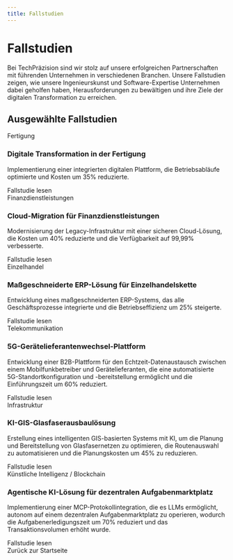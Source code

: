 ```yaml
---
title: Fallstudien
---
```



# Fallstudien

Bei TechPräzision sind wir stolz auf unsere erfolgreichen Partnerschaften mit führenden Unternehmen in verschiedenen Branchen. Unsere Fallstudien zeigen, wie unsere Ingenieurskunst und Software-Expertise Unternehmen dabei geholfen haben, Herausforderungen zu bewältigen und ihre Ziele der digitalen Transformation zu erreichen.

## Ausgewählte Fallstudien

<div class="case-studies-grid">
  <div class="case-study-card">
    <div class="case-study-image">
      <ImageWrapper src="/media/digital-manufacturing-transformation.png" alt="Digitale Transformation in der Fertigung" width={300} height={150} />
    </div>
    <div class="case-study-industry">
      <span>Fertigung</span>
    </div>
    <h3>Digitale Transformation in der Fertigung</h3>
    <p>Implementierung einer integrierten digitalen Plattform, die Betriebsabläufe optimierte und Kosten um 35% reduzierte.</p>
    <Link href="/de/case-studies/manufacturing-transformation/">Fallstudie lesen</Link>
  </div>
  
  <div class="case-study-card">
    <div class="case-study-image">
      <ImageWrapper src="/media/financial-services-cloud-migration.png" alt="Cloud-Migration für Finanzdienstleistungen" width={300} height={150} />
    </div>
    <div class="case-study-industry">
      <span>Finanzdienstleistungen</span>
    </div>
    <h3>Cloud-Migration für Finanzdienstleistungen</h3>
    <p>Modernisierung der Legacy-Infrastruktur mit einer sicheren Cloud-Lösung, die Kosten um 40% reduzierte und die Verfügbarkeit auf 99,99% verbesserte.</p>
    <Link href="/de/case-studies/financial-services/">Fallstudie lesen</Link>
  </div>
  
  <div class="case-study-card">
    <div class="case-study-image">
      <ImageWrapper src="/media/retail-chain-erp-solution.png" alt="Maßgeschneiderte ERP-Lösung für Einzelhandelskette" width={300} height={150} />
    </div>
    <div class="case-study-industry">
      <span>Einzelhandel</span>
    </div>
    <h3>Maßgeschneiderte ERP-Lösung für Einzelhandelskette</h3>
    <p>Entwicklung eines maßgeschneiderten ERP-Systems, das alle Geschäftsprozesse integrierte und die Betriebseffizienz um 25% steigerte.</p>
    <Link href="/de/case-studies/retail-chain-erp/">Fallstudie lesen</Link>
  </div>
  
  <div class="case-study-card">
    <div class="case-study-image">
      <ImageWrapper src="/media/5g-equipment-vendor-swap.png" alt="5G-Gerätelieferantenwechsel-Plattform" width={300} height={150} />
    </div>
    <div class="case-study-industry">
      <span>Telekommunikation</span>
    </div>
    <h3>5G-Gerätelieferantenwechsel-Plattform</h3>
    <p>Entwicklung einer B2B-Plattform für den Echtzeit-Datenaustausch zwischen einem Mobilfunkbetreiber und Gerätelieferanten, die eine automatisierte 5G-Standortkonfiguration und -bereitstellung ermöglicht und die Einführungszeit um 60% reduziert.</p>
    <Link href="/de/case-studies/telecom-vendor-swap/">Fallstudie lesen</Link>
  </div>
  
  <div class="case-study-card">
    <div class="case-study-image">
      <ImageWrapper src="/media/ai-gis-fibre-rollout.png" alt="KI-GIS-Glasfaserausbaulösung" width={300} height={150} />
    </div>
    <div class="case-study-industry">
      <span>Infrastruktur</span>
    </div>
    <h3>KI-GIS-Glasfaserausbaulösung</h3>
    <p>Erstellung eines intelligenten GIS-basierten Systems mit KI, um die Planung und Bereitstellung von Glasfasernetzen zu optimieren, die Routenauswahl zu automatisieren und die Planungskosten um 45% zu reduzieren.</p>
    <Link href="/de/case-studies/ai-gis-fibre-rollout/">Fallstudie lesen</Link>
  </div>
  
  <div class="case-study-card">
    <div class="case-study-image">
      <ImageWrapper src="/media/mcp-agentic-ai-marketplace.png" alt="Agentische KI-Lösung für dezentralen Aufgabenmarktplatz" width={300} height={150} />
    </div>
    <div class="case-study-industry">
      <span>Künstliche Intelligenz / Blockchain</span>
    </div>
    <h3>Agentische KI-Lösung für dezentralen Aufgabenmarktplatz</h3>
    <p>Implementierung einer MCP-Protokollintegration, die es LLMs ermöglicht, autonom auf einem dezentralen Aufgabenmarktplatz zu operieren, wodurch die Aufgabenerledigungszeit um 70% reduziert und das Transaktionsvolumen erhöht wurde.</p>
    <Link href="/de/case-studies/agentic-ai-marketplace/">Fallstudie lesen</Link>
  </div>
</div>

<div class="back-link">
  <Link href="/de">Zurück zur Startseite</Link>
</div>

